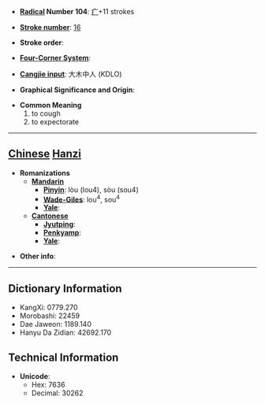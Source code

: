 * '''[[Wiktionary:Chinese radical index| Radical]] Number 104''': [[Wiktionary:Chinese radical index 疒|疒]]+11 strokes

* '''[[Wiktionary:Chinese total strokes index|Stroke number]]''': [[Wiktionary:Chinese total strokes index 16|16]]

* '''Stroke order''': 

* '''[[Wiktionary:Chinese four corner index|Four-Corner System]]''': 

* '''[[Wiktionary:Chinese Cangjie index|Cangjie input]]''': 大木中人 (KDLO)

* '''Graphical Significance and Origin''': 

* '''Common Meaning'''
*#to cough
*# to expectorate


----

== [[Chinese]] [[Hanzi]] ==

* '''Romanizations'''
** '''[[Mandarin]]'''
*** '''[[Pinyin]]''': lòu (lou4), sòu (sou4)
*** '''[[Wade-Giles]]''': lou<sup>4</sup>, sou<sup>4</sup>
*** '''[[Yale]]''': 
** '''[[Cantonese]]'''
*** '''[[Jyutping]]''':
*** '''[[Penkyamp]]''': 
*** '''[[Yale]]''': 

* '''Other info''': 

----

== Dictionary Information ==

* KangXi: 0779.270
* Morobashi: 22459
* Dae Jaweon: 1189.140
* Hanyu Da Zidian: 42692.170

== Technical Information ==

* '''Unicode''':
** Hex: 7636
** Decimal: 30262